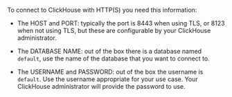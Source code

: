 To connect to ClickHouse with HTTP(S) you need this information:

- The HOST and PORT: typically the port is 8443 when using TLS, or 8123 when not using TLS, but these are configurable by your ClickHouse administrator. 

- The DATABASE NAME: out of the box there is a database named `default`, use the name of the database that you want to connect to.

- The USERNAME and PASSWORD: out of the box the username is `default`. Use the username appropriate for your use case.  Your ClickHouse administrator will provide the password to use. 

